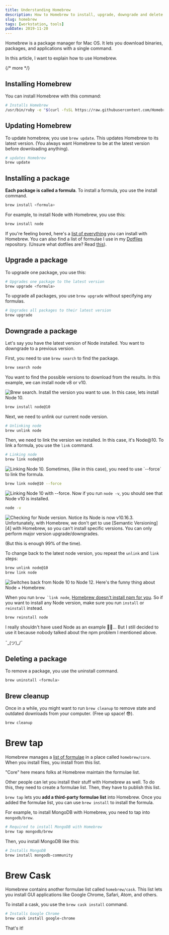 ```yaml
---
title: Understanding Homebrew
description: How to Homebrew to install, upgrade, downgrade and delete packages on a Mac.
slug: homebrew
tags: [workstation, tools]
pubDate: 2019-11-20
---
```


Homebrew is a package manager for Mac OS. It lets you download binaries, packages, and applications with a single command.

In this article, I want to explain how to use Homebrew.

{/* more */}

## Installing Homebrew

You can install Homebrew with this command:

```bash
# Installs Homebrew
/usr/bin/ruby -e "$(curl -fsSL https://raw.githubusercontent.com/Homebrew/install/master/install)"
```

## Updating Homebrew

To update homebrew, you use `brew update`. This updates Homebrew to its latest version. (You always want Homebrew to be at the latest version before downloading anything).

```bash
# updates Homebrew
brew update
```

## Installing a package

**Each package is called a formula**. To install a formula, you use the install command.

```bash
brew install <formula>
```

For example, to install Node with Homebrew, you use this:

```bash
brew install node
```

If you're feeling bored, here's a [list of everything][1] you can install with Homebrew. You can also find a list of formulae I use in my [Dotfiles][2] repository. (Unsure what dotfiles are? Read [this][3]).

## Upgrade a package

To upgrade one package, you use this:

```bash
# Upgrades one package to the latest version
brew upgrade <formula>
```

To upgrade all packages, you use `brew upgrade` without specifying any formulas.

```bash
# Upgrades all packages to their latest version
brew upgrade
```

## Downgrade a package

Let's say you have the latest version of Node installed. You want to downgrade to a previous version.

First, you need to use `brew search` to find the package.

```bash
brew search node
```

You want to find the possible versions to download from the results. In this example, we can install node v8 or v10.

<Image src="/assets/2019/brew/search.png" alt="Brew search." />
Install the version you want to use. In this case, lets install Node 10.

```bash
brew install node@10
```

Next, we need to unlink our current node version.

```bash
# Unlinking node
brew unlink node
```

Then, we need to link the version we installed. In this case, it's Node@10. To link a formula, you use the `link` command.

```bash
# Linking node
brew link node@10
```

<Image src="/assets/2019/brew/link.png" alt="Linking Node 10." />
Sometimes, (like in this case), you need to use `--force` to link the formula.

```bash
brew link node@10 --force
```

<Image
  src="/assets/2019/brew/link-force.png"
  alt="Linking Node 10 with --force."
/>
Now if you run `node -v`, you should see that Node v10 is installed.

```bash
node -v
```

<Image src="/assets/2019/brew/version.png" alt="Checking for Node version." />
Notice its Node is now v10.16.3. Unfortunately, with Homebrew, we don't get to use
[Semantic Versioning][4] with Homebrew, so you can't install specific versions. You
can only perform major version upgrade/downgrades.

(But this is enough 99% of the time).

To change back to the latest node version, you repeat the `unlink` and `link` steps:

```bash
brew unlink node@10
brew link node
```

<Image
  src="/assets/2019/brew/undo.png"
  alt="Switches back from Node 10 to Node 12."
/>
Here's the funny thing about Node + Homebrew.

When you run ``brew `link node``, [Homebrew doesn't install npm for you][5]. So if you want to install any Node version, make sure you run `install` or `reinstall` instead.

```bash
brew reinstall node
```

I really shouldn't have used Node as an example 🤦‍♂️... But I still decided to use it because nobody talked about the npm problem I mentioned above. <div class="kaomoji">¯\_(ツ)\_/¯</div>

## Deleting a package

To remove a package, you use the uninstall command.

```bash
brew uninstall <formula>
```

## Brew cleanup

Once in a while, you might want to run `brew cleanup` to remove state and outdated downloads from your computer. (Free up space! 😎).

```bash
brew cleanup
```

# Brew tap

Homebrew manages a [list of formulae]() in a place called `homebrew/core`. When you install files, you install from this list.

"Core" here means folks at Homebrew maintain the formulae list.

Other people can let you install their stuff with Homebrew as well. To do this, they need to create a formulae list. Then, they have to publish this list.

`brew tap` lets you **add a third-party formulae list** into Homebrew. Once you added the formulae list, you can use `brew install` to install the formula.

For example, to install MongoDB with Homebrew, you need to tap into `mongodb/brew`.

```bash
# Required to install MongoDB with Homebrew
brew tap mongodb/brew
```

Then, you install MongoDB like this:

```bash
# Installs MongoDB
brew install mongodb-community
```

# Brew Cask

Homebrew contains another formulae list called `homebrew/cask`. This list lets you install GUI applications like Google Chrome, Safari, Atom, and others.

To install a cask, you use the `brew cask install` command.

```bash
# Installs Google Chrome
brew cask install google-chrome
```

That's it!

[1]: https://formulae.brew.sh
[2]: https://github.com/zellwk/dotfiles/blob/master/brew.sh 'Zell Dotfiles Brew.sh'
[3]: https://zellwk.com/blog/mac-setup-2/ 'Setting up my new Mac (Part 2—the migration process)'
[4]: https://zellwk.com/blog/semantic-versioning/ 'Semantic Versioning'
[5]: https://github.com/Homebrew/homebrew-core/issues/34475
